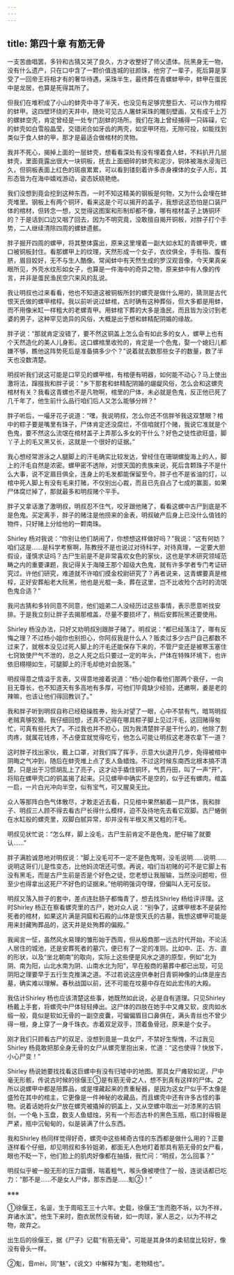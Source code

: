 ```yaml
---
---
---
```

title: 第四十章 有筋无骨
---




一支苦曲唱罢，多铃和古猜又哭了良久，方才收整好了师父遗体。阮黑身无一物，没有什么遗产，只在口中含了一颗价值连城的驻颜珠，他穷了一辈子，死后算是享受了一回帝王将相才有的奢华待遇，采珠半生，最终葬在青螺蚌甲中，蚌甲在蛋民中是龙居，也算是死得其所了。

但我们在堆积成了小山的蚌壳中寻了半天，也没见有足够完整巨大、可以作为棺椁的蚌甲。这四壁环绕的天井中，随处可见古人屠蚌采珠的雕刻壁画，又有成千上万的螺蚌空壳，肯定曾经是一处专门刮蚌的场所。我们在海上曾经捕得一只砗磲，它的蚌壳如白雪般晶莹，交错闭合如牙齿的两壳，如坚甲环抱，无隙可投，如能找到类似于食人蚌的甲，那才是最适合做棺材的灵物。

我并不死心，揭掉上面的一层蚌壳，想看看深处有没有埋着食人蚌，不料扒开几层蚌壳，里面竟露出很大一块铜板，抚去上面细碎的蚌壳和泥沙，铜体被海水浸淘已久，但铜板表面上红色的斑痕累累，可以看到镂刻着许多赤身裸体的女子人形，其形态皆为在海中嬉戏游动，姿态妖娆艳绝。

我们没想到竟会挖到这种东西，一时不知这精美的钢板是何物，又为什么会埋在蚌壳堆里。钢板上有两个铜环，看来这是个可以揭开的盖子，我想说这恐怕是口装尸体的棺材，但转念一想，又觉得这图案和形制却都不像，哪有棺材盖子上铸铜环的？于是话到口边又咽了回去，因为不明究竟，没敢擅自揭开铜板，对胖子打个手势，二人继续清除四周的螺蚌遗骸。

胖子掘开四周的螺甲，将其整体露出，原来这里埋着一副大如水缸的青螺甲壳，螺口被铜板封住。看那螺甲上的纹理，天然形成一个女子，衣纹俱全，手有指、腹有脐，眉目姣好，无不与生人酷像。常闻蚌中有天然生成的罗汉观音像，今天果真亲眼所见，外壳水纹形如女子，也算是一件海中的奇异之物，原来蚌中有人像的传言，并非是蛋民渔民空穴来风的乱说。

我让明叔也过来看看，他也不知道这被铜板所封的螺壳是做什么用的，猜测是古代恨天氏做的螺甲棺椁。我以前听说过蚌棺，古时确有这种葬俗，但大多都是用蚌，而不用像米缸一样粗大的老螺青甲。用蚌棺下葬的大多是渔民，而且皆为没讨到老婆的男子，这种罕见诡异的风俗，大概是出于想和蚌精配阴婚的缘故。

胖子说：“那就肯定没错了，要不然这铜盖上怎么会有如此多的女人，螺甲上也有个天然造化的美人儿身影。这口螺棺里收殓的，肯定是一个色鬼，娶一个媳妇儿都嫌不够，瞧他这阵势死后是准备搞多少个？”说着就去数那些女子的数量，数了半天也没数清楚。

明叔听我们说这可能是口罕见的螺甲棺，有棺便有明器，如何能不动心？马上使出激将法，蹿掇我和胖子说：“乡下那套和蚌精配阴婚的龌龊风俗，怎么会和这螺壳棺材有关？我看这青螺也不是凡物啊，棺里的尸体，未必就是色鬼，反正他已死了几千年了，他生前什么品行咱们后人又怎么能够分辨？”

胖子听后，一嘬牙花子说道：“嘿，我说明叔，怎么你还不信胖爷我这双慧眼？棺中的粽子要是嘴里有珠子，尸体肯定还没腐烂，不信咱就打个赌，我说它准就是个色鬼，要不然这么流氓在棺材盖子上弄那么多女的干什么？好色之徒性欲旺盛，脚丫子上的毛又黑又长，这就是一个很好的证据。”

我心想经常游泳之人腿脚上的汗毛确实比较发达，曾经住在珊瑚螺旋海上的人，脚上的汗毛自然是浓密。螺甲密不透隙，对恨天国的贵族来说，死后含颗珠子不是什么大事，说不定眉目俱全，连身上的毛发都能保留至今。胖子也不是省油的灯，以棺中死人脚上有没有毛来打赌，不仅别出心裁，而且已先自占了七成的赢面，如果尸体腐烂掉了，那就最多和明叔赌个平手。

胖子又拿话激了激明叔，明叔忍不住气，咬牙跟他赌了，看看这螺中古尸到底是不是色鬼。买定离手，胖子的赌注是他捞来的金表，明叔破产后身上已没什么值钱的物件，只好赌上分给他的一颗南珠。

Shirley 杨对我说：“你别让他们胡闹了，你想想这样做好吗？”我说：“这有何妨？咱们这是……是科学考察啊，陈教授不是也说过对待科学，对待真理，一定要大胆假设，谨慎求证吗？古尸生前是不是非常喜欢女色的家伙，这也是学术研究领域范畴之内的重要课题，我记得关于海陵王那个超级大色鬼，就有许多学者专门考证研究过。许他们研究，难道就不许咱们摸金校尉研究了？再者说来，这青螺要真是棺椁，正好安葬船老大阮黑，他也是光棍一条，葬在这里，岂不比收殓个古时的流氓色鬼合适？”

我问古猜和多铃同意不同意，他们姐弟二人没经历过这些事情，表示愿意听找安排。于是我立刻让胖子去揭那棺盖，尽量不要损坏了，稍后安葬阮黑还要使用。

Shirley 杨没办法，只好又劝明叔别跟胖子赌了。明叔说：“都已经落注了，哪有反悔之理？不过杨小姐你也别担心，你阿叔我是什么人？贩卖过多少古尸自己都数不过来了，就根本没见过死人脚上的汗毛还能保存下来的，不管尸变还是被寒玉塞住七窍致使尸气不泄的，总之人死之后只要过一定的年头，尸体在特殊环境下，也许依旧栩栩如生，可腿脚上的汗毛却绝对会脱落。”

明叔得意之情溢于言表，又得意地接着说道：“杨小姐你看他们那两个衰仔，一向目无尊长，也不知道天有多高地有多厚，可他们毕竟缺少经验，还嫩啊，姜是老的辣嘛，也该让他们得回教训了。”

我和胖子听到明叔自称已经稳操胜券，抬头对望了一眼，心中不禁有气，暗骂明叔老贼真够狡猾。我仔细回想，还真不记得在哪具粽子脚上见过汗毛，这回赌得匆忙，可真有些托大了。不过我也并不担心，因为我清楚胖子是干什么的，他除了割肉疼，就属花钱疼，不占便宜就觉得吃亏，他怎么可能让明叔这老港农拿下一道？

这时胖子找出家伙，戴上口罩，对我们挥了挥手，示意大伙退开几步，免得被棺中阴晦之气冲到，随后在蚌壳堆上点了支人鱼蜡烛。不过这时候东南西北根本搞不清楚，只是出于习惯胡乱上了亮子，这才动手撬住铜环，气贯丹田，叫了一声“开”，将陷在螺甲壳口的铜盖揭了起来。只见螺甲中确实不是空的，似乎还有螺肉，棺盖一启，一片白光冲向半空，似有宝气，可又腥臭无比。

众人等那阵白色气体散尽，才敢走近去看，只见棺中果然躺着一具尸体，我和胖子、明叔三人顾不得去看古尸长得什么模样，迫不及待地先去看它双脚。古尸蜷倒在水缸般的螺壳里，双脚白腻异常，却并没有半根又黑又粗的汗毛。

明叔见状忙说：“怎么样，脚上没毛，古尸生前肯定不是色鬼，肥仔输了就要认……”

胖子满脸诚恳地对明叔说：“脚上没毛可不一定不是色鬼啊，没毛说明……说明……说明这哥们儿是性变态，比他妈流氓还可恨。再说，咱们当初赌的可不是它脚上有没有黑毛，而是古尸生前是否是个好色之徒，您老想让我服输，当然没问题啦，但至少也得拿出这死尸不好色的证据来。”他明明强词夺理，但偏叫人无可反驳。

明叔又落入胖子的套中，差点连肚肠子都悔青了，想去找Shirley 杨给评评理。这时Shirley 杨正在察看螺壳里的古尸，她对众人说：“别争了，这螺甲根本不是装殓死者的棺材，如果这片满是洞窟和石殿的山体是恨天氏的古墓，我想这螺甲可能是用来封藏殉葬品的，这天井是处殉葬的偏殿。”

我闻言一怔，虽然风水易理的雏形始于西周，但从殷商那一远古时代开始，不论活人居住的城池，还是安葬死者的墓穴，便已有了一定的准则。比如中、正、方、直的形状，以及“坐北朝南”的取向，实际上这些便是风水之道的原型，例如“北为阴、南为阳，山北水南为阴、山南水北为阳”，早在殷商的墓葬中都已出现，可见阴阳之理要早于五行生克推演之道。不过若说这座供奉射日青铜神像的山体是座古墓，确实难以理解。春秋战国以前，还不可能在坟墓中存在如此宏伟的大殿。

我估计Shirley 杨也应该清楚这些事，她既然如此说，必是自有道理。只见Shirley 杨戴上手套，将螺壳中尸体轻轻捧出。这尸体的四肢在她手中又瘫又软，皮肉如水缎一般，竟似是软如无骨的一副空皮囊，可偏偏眉目口鼻俱在，满头青丝也不曾少得一根，身上穿了一身千珠衣。赤着双足双手，顶着鱼骨冠，原来是个女子。

刚才我们只顾看古尸的双足，没想到竟是一具女尸，不禁好生惭愧，不过我见Shirley 杨竟敢把那全身无骨的女尸从螺壳里抱出来，忙道：“这也使得？快放下，小心尸变！”

Shirley 杨说她要找找看这巨螺中有没有归墟中的地图。那具女尸瘫软如泥，尸中毫无形骸，传说古时候的徐偃王①是有筋无骨之人，想不到真有这样的尸体。之所以说螺甲中都是陪葬品，或是埋藏起来的贵重秘器，是因为这女尸似乎不太像是盛殓在其中的棺主，它更像是一件神秘的收藏品，而且螺壳中还有许多古怪的事物。说着话她将女尸放在螺壳被撬掉的铜盖上，又从空螺中取出一对漆黑的古铜剑，一个龟卜玉盘，数支人鱼蜡烛，另有一个形态古朴的黑色玉瓶，瓶口封得极是严紧，瓶中沉甸甸的，似是装满了什么东西。

我和Shirley 杨同样觉得好奇，螺壳中这些稀奇古怪的东西都是做什么用的？正要逐样看个仔细，却见明叔和多铃姐弟，都面无人色地盯着那具有筋无骨的女尸看，眼也不眨一下，他们脸上的肌肉好像都在抽搐，我忙问：“明叔，怎么回事？”

明叔似乎被一股无形的压力震慑，喘着粗气，喉头像被哽住了一般，连说话都已吃力：“那不是……不是女人尸体，那东西是……鬽②！”

※※※

①徐偃王，名诞，生于周昭王三十六年。史载，徐偃王“生而胞不坼，以为不祥，弃诸水滨”。他生下来时，胞衣居然没有破，如一肉球，家人恶之，以为不祥之物，故弃之。

出生后的徐偃王，据《尸子》记载“有筋无骨”。可能是其身体的柔韧度比较好，像没有骨头一样。

②鬽，音mèi，同“魅”，《说文》中解释为“鬽，老物精也”。